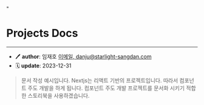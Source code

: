 
<Meta title="기억 극단 포트폴리오용 웹사이트 제작 예시" />"

# Projects Docs

---

-   🖊️ **author**: 임재호 [이메일, danju@starlight-sangdan.com]()
-   ️🗓️ **update**: 2023-12-31

> 문서 작성 예시입니다. Nextjs는 리액트 기반의 프로젝트입니다. 따라서 컴포넌트 주도 개발을 하게 됩니다. 컴포넌트 주도 개발 프로젝트를 문서화 시키기 적합한 스토리북을 사용하겠습니다.
